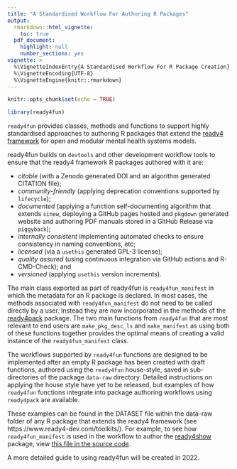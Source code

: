 ```yaml
---
title: "A Standardised Workflow For Authoring R Packages"
output: 
  rmarkdown::html_vignette:
    toc: true
  pdf_document:
    highlight: null
    number_sections: yes
vignette: >
  %\VignetteIndexEntry{A Standardised Workflow For R Package Creation}
  %\VignetteEncoding{UTF-8}
  %\VignetteEngine{knitr::rmarkdown}
---
```

```r
knitr::opts_chunk$set(echo = TRUE)
```
```r
library(ready4fun)
```

`ready4fun` provides classes, methods and functions to support highly standardised approaches to authoring R packages that extend the [ready4 framework](https://www.ready4-dev.com/) for open and modular mental health systems models.

ready4fun builds on `devtools` and other development workflow tools to ensure that the ready4 framework R packages authored with it are:

- *citable* (with a Zenodo generated DOI and an algorithm generated CITATION file);
- *community-friendly* (applying deprecation conventions supported by `lifecycle`); 
- *documented* (applying a function self-documenting algorithm that extends `sinew`, deploying a GitHub pages hosted and `pkgdown` generated website and authoring PDF manuals stored in a GitHub Release via `piggyback`);
- *internally consistent* implementing automated checks to ensure consistency in naming conventions, etc; 
- *licensed* (via a `usethis` generated GPL-3 license); 
- *quality assured* (using continuous integration via GitHub actions and R-CMD-Check); and
- *versioned* (applying `usethis` version increments).

The main class exported as part of ready4fun is `ready4fun_manifest` in which the metadata for an R package is declared. In most cases, the methods associated with `ready4fun_manifest` do not need to be called directly by a user. Instead they are now incorporated in the methods of the [ready4pack](https://ready4-dev.github.io/ready4pack/) package. The two main functions from `ready4fun` that are most relevant to end users are `make_pkg_desc_ls` and `make_manifest` as using both of these functions together provides the optimal means of creating a valid instance of the `ready4fun_manifest` class.

The workflows supported by `ready4fun` functions are designed to be implemented after an empty R package has been created with draft functions, authored using the `ready4fun` house-style, saved in sub-directories of the package `data-raw` directory. Detailed instructions on applying the house style have yet to be released, but examples of how `ready4fun` functions integrate into package authoring workflows using `ready4pack` are available. 

These examples can be found in the DATASET file within the data-raw folder of any R package that extends the ready4 framework (see https://www.ready4-dev.com/toolkits/). For example, to see how `ready4fun_manifest` is used in the workflow to author the [ready4show](https://ready4-dev.github.io/ready4show/) package, view [this file in the source code](https://github.com/ready4-dev/ready4show/blob/main/data-raw/DATASET.R).

A more detailed guide to using ready4fun will be created in 2022.
